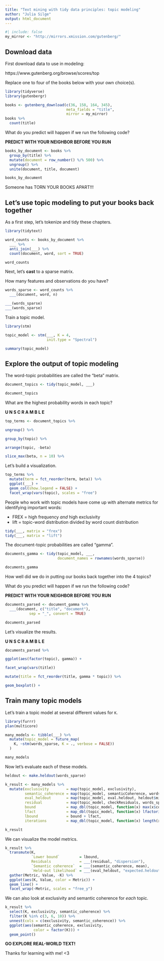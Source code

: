 ```yaml
---
title: "Text mining with tidy data principles: topic modeling"
author: "Julia Silge"
output: html_document
---
```


```r
#| include: false
my_mirror <- "http://mirrors.xmission.com/gutenberg/"
```

## Download data

First download data to use in modeling:

https://www.gutenberg.org/browse/scores/top

Replace one to four of the books below with your own choice(s).

```r
library(tidyverse)
library(gutenbergr)

books <- gutenberg_download(c(36, 158, 164, 345),
                            meta_fields = "title",
                            mirror = my_mirror)
books %>%
  count(title)
```

What do you predict will happen if we run the following code?

**PREDICT WITH YOUR NEIGHBOR BEFORE YOU RUN**

```r
books_by_document <- books %>%
  group_by(title) %>%
  mutate(document = row_number() %/% 500) %>%
  ungroup() %>%
  unite(document, title, document)

books_by_document
```

Someone has TORN YOUR BOOKS APART!!!

## Let's use topic modeling to put your books back together

As a first step, let's tokenize and tidy these chapters.

```r
library(tidytext)

word_counts <- books_by_document %>%
  ___ %>%
  anti_join(___) %>%
  count(document, word, sort = TRUE)

word_counts
```

Next, let's **cast** to a sparse matrix. 

How many features and observations do you have?

```r
words_sparse <- word_counts %>%
  ___(document, word, n)

___(words_sparse)
___(words_sparse)
```

Train a topic model.

```r
library(stm)

topic_model <- stm(___, K = 4, 
                   init.type = "Spectral")

summary(topic_model)
```

## Explore the output of topic modeling

The word-topic probabilities are called the "beta" matrix.

```r
document_topics <- tidy(topic_model, ___)

document_topics
```

What are the highest probability words in each topic?

**U N S C R A M B L E**

```r
top_terms <- document_topics %>%

ungroup() %>%

group_by(topic) %>%

arrange(topic, -beta)

slice_max(beta, n = 10) %>%
```

Let's build a visualization.

```r
top_terms %>%
  mutate(term = fct_reorder(term, beta)) %>%
  ggplot(___) +
  geom_col(show.legend = FALSE) +
  facet_wrap(vars(topic), scales = "free")
```

People who work with topic models have come up with alternate metrics for identifying important words:

- FREX = high frequency *and* high exclusivity
- lift = topic-word distribution divided by word count distribution

```r
tidy(___, matrix = "frex")
tidy(___, matrix = "lift")
```

The document-topic probabilities are called "gamma".

```r
documents_gamma <- tidy(topic_model, ___,
                        document_names = rownames(words_sparse))

documents_gamma
```

How well did we do in putting our books back together into the 4 topics?

What do you predict will happen if we run the following code?

**PREDICT WITH YOUR NEIGHBOR BEFORE YOU RUN**

```r
documents_parsed <- document_gamma %>%
  ___(document, c("title", "document"), 
           sep = "_", convert = TRUE)

documents_parsed
```

Let's visualize the results.

**U N S C R A M B L E**

```r
documents_parsed %>%

ggplot(aes(factor(topic), gamma)) +

facet_wrap(vars(title))

mutate(title = fct_reorder(title, gamma * topic)) %>%

geom_boxplot() +
```


## Train many topic models

Let's train a topic model at several different values for `K`.

```r
library(furrr)
plan(multicore)

many_models <- tibble(___) %>%
  mutate(topic_model = future_map(
    K, ~stm(words_sparse, K = ., verbose = FALSE))
  )

many_models
```

Now let's evaluate each of these models.

```r
heldout <- make.heldout(words_sparse)

k_result <- many_models %>%
  mutate(exclusivity        = map(topic_model, exclusivity),
         semantic_coherence = map(topic_model, semanticCoherence, words_sparse),
         eval_heldout       = map(topic_model, eval.heldout, heldout$missing),
         residual           = map(topic_model, checkResiduals, words_sparse),
         bound              = map_dbl(topic_model, function(x) max(x$convergence$bound)),
         lfact              = map_dbl(topic_model, function(x) lfactorial(x$settings$dim$K)),
         lbound             = bound + lfact,
         iterations         = map_dbl(topic_model, function(x) length(x$convergence$bound)))

k_result
```

We can visualize the model metrics.

```r
k_result %>%
  transmute(K,
            `Lower bound`         = lbound,
            Residuals             = ___(residual, "dispersion"),
            `Semantic coherence`  = ___(semantic_coherence, mean), 
            `Held-out likelihood` = ___(eval_heldout, "expected.heldout")) %>%  
  gather(Metric, Value, -K) %>%
  ggplot(aes(K, Value, color = Metric)) +
  geom_line() +
  facet_wrap(~Metric, scales = "free_y")
```

We can also look at exclusivity and semantic coherence for _each_ topic.

```r
k_result %>%
  select(K, exclusivity, semantic_coherence) %>%
  filter(K %in% c(3, 6, 10)) %>%
  unnest(cols = c(exclusivity, semantic_coherence)) %>%
  ggplot(aes(semantic_coherence, exclusivity, 
             color = factor(K))) +
  geom_point()
```


**GO EXPLORE REAL-WORLD TEXT!**

Thanks for learning with me! <3
